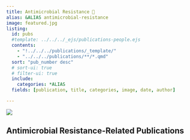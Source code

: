 ```yaml
---
title: Antimicrobial Resistance 🦠
alias: &ALIAS antimicrobial-resistance
image: featured.jpg
listing:
  id: pubs
  #template: ../../../_ejs/publications-people.ejs 
  contents: 
    - "!../../../publications/_template/"
    - "../../../publications/**/*.qmd"
  sort: "pub_number desc"
  # sort-ui: true
  # filter-ui: true
  include: 
    categories: *ALIAS
  fields: [publication, title, categories, image, date, author]

---
```

![](featured.jpg)

## Antimicrobial Resistance-Related Publications


:::{#pubs}
:::